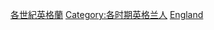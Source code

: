 {{Commons category|People of England by century}}
{{container}}
{{portal|英格蘭}}

[[Category:各世纪英国人|各世紀英格蘭]]
[[Category:各时期英格兰人|Category:各时期英格兰人]]
[[Category:各國及各世紀日耳曼人|England]]